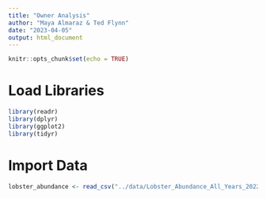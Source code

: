 ```yaml
---
title: "Owner Analysis"
author: "Maya Almaraz & Ted Flynn"
date: "2023-04-05"
output: html_document
---
```


```r
knitr::opts_chunk$set(echo = TRUE)
```

# Load Libraries
```r
library(readr)
library(dplyr)
library(ggplot2)
library(tidyr)

```

# Import Data
```r
lobster_abundance <- read_csv("../data/Lobster_Abundance_All_Years_20220829.csv")
```

